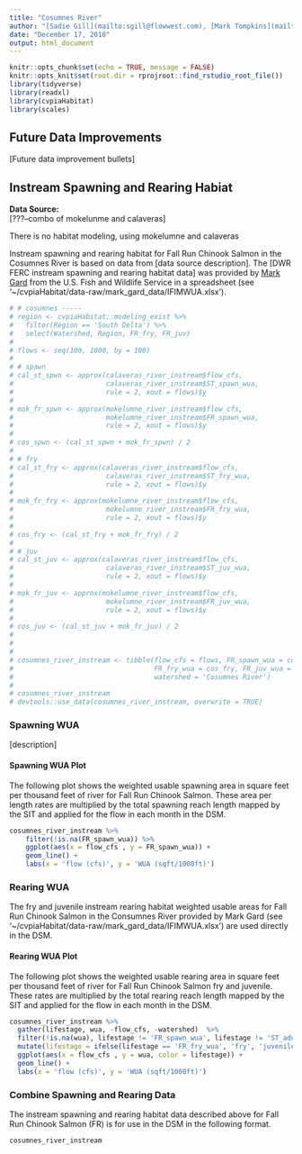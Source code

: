 ```yaml
---
title: "Cosumnes River"
author: "[Sadie Gill](mailto:sgill@flowwest.com), [Mark Tompkins](mailto:mtompkins@flowwest.com)"
date: "December 17, 2018"
output: html_document
---
```


```r
knitr::opts_chunk$set(echo = TRUE, message = FALSE)
knitr::opts_knit$set(root.dir = rprojroot::find_rstudio_root_file())
library(tidyverse)
library(readxl)
library(cvpiaHabitat)
library(scales)

```
## Future Data Improvements
[Future data improvement bullets]

## Instream Spawning and Rearing Habiat

**Data Source:**   
[???--combo of mokelunme and calaveras]

There is no habitat modeling, using mokelumne and calaveras

Instream spawning and rearing habitat for Fall Run Chinook Salmon in the Cosumnes River is based on data from [data source description]. The [DWR FERC instream spawning and rearing habitat data] was provided by [Mark Gard](mailto:mark_gard@fws.gov) from the U.S. Fish and Wildlife Service in a spreadsheet (see '~/cvpiaHabitat/data-raw/mark_gard_data/IFIMWUA.xlsx').

```r
# # cosumnes -----
# region <- cvpiaHabitat::modeling_exist %>%
#   filter(Region == 'South Delta') %>%
#   select(Watershed, Region, FR_fry, FR_juv)
# 
# flows <- seq(100, 1000, by = 100)
# 
# # spawn
# cal_st_spwn <- approx(calaveras_river_instream$flow_cfs, 
#                       calaveras_river_instream$ST_spawn_wua, 
#                       rule = 2, xout = flows)$y
# 
# mok_fr_spwn <- approx(mokelumne_river_instream$flow_cfs, 
#                       mokelumne_river_instream$FR_spawn_wua, 
#                       rule = 2, xout = flows)$y
# 
# cos_spwn <- (cal_st_spwn + mok_fr_spwn) / 2
# 
# # fry
# cal_st_fry <- approx(calaveras_river_instream$flow_cfs, 
#                       calaveras_river_instream$ST_fry_wua, 
#                       rule = 2, xout = flows)$y
# 
# mok_fr_fry <- approx(mokelumne_river_instream$flow_cfs, 
#                       mokelumne_river_instream$FR_fry_wua, 
#                       rule = 2, xout = flows)$y
# 
# cos_fry <- (cal_st_fry + mok_fr_fry) / 2
# 
# # juv
# cal_st_juv <- approx(calaveras_river_instream$flow_cfs, 
#                       calaveras_river_instream$ST_juv_wua, 
#                       rule = 2, xout = flows)$y
# 
# mok_fr_juv <- approx(mokelumne_river_instream$flow_cfs, 
#                       mokelumne_river_instream$FR_juv_wua, 
#                       rule = 2, xout = flows)$y
# 
# cos_juv <- (cal_st_juv + mok_fr_juv) / 2
# 
# 
# 
# cosumnes_river_instream <- tibble(flow_cfs = flows, FR_spawn_wua = cos_spwn, 
#                                   FR_fry_wua = cos_fry, FR_juv_wua = cos_juv,
#                                   watershed = 'Cosumnes River')
# 
# cosumnes_river_instream
# devtools::use_data(cosumnes_river_instream, overwrite = TRUE)
```

### Spawning WUA 
[description]

#### Spawning WUA Plot
The following plot shows the weighted usable spawning area in square feet per thousand feet of river for Fall Run Chinook Salmon. These area per length rates are multiplied by the total spawning reach length mapped by the SIT and applied for the flow in each month in the DSM.

``` r
cosumnes_river_instream %>% 
    filter(!is.na(FR_spawn_wua)) %>%
    ggplot(aes(x = flow_cfs , y = FR_spawn_wua)) +
    geom_line() +
    labs(x = 'flow (cfs)', y = 'WUA (sqft/1000ft)')
```

### Rearing WUA
The fry and juvenile instream rearing habitat weighted usable areas for Fall Run Chinook Salmon in the Consumnes River provided by Mark Gard (see '~/cvpiaHabitat/data-raw/mark_gard_data/IFIMWUA.xlsx') are used directly in the DSM. 

#### Rearing WUA Plot

The following plot shows the weighted usable rearing area in square feet per thousand feet of river for Fall Run Chinook Salmon fry and juvenile. These rates are multiplied by the total rearing reach length mapped by the SIT and applied for the flow in each month in the DSM.
``` r
cosumnes_river_instream %>% 
  gather(lifestage, wua, -flow_cfs, -watershed)  %>% 
  filter(!is.na(wua), lifestage != 'FR_spawn_wua', lifestage != 'ST_adult_wua') %>%
  mutate(lifestage = ifelse(lifestage == 'FR_fry_wua', 'fry', 'juvenile')) %>% 
  ggplot(aes(x = flow_cfs , y = wua, color = lifestage)) +
  geom_line() +
  labs(x = 'flow (cfs)', y = 'WUA (sqft/1000ft)')
```

### Combine Spawning and Rearing Data
The instream spawning and rearing habitat data described above for Fall Run Chinook Salmon (FR) is for use in the DSM in the following format.
```r
cosumnes_river_instream
```

